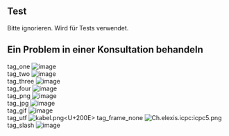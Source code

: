 == Test ==

Bitte ignorieren. Wird für Tests verwendet.

== Ein Problem in einer Konsultation behandeln ==

tag_one [[Image:ch.elexis.icpc:icpc1.png|image]]<br />
tag_two [[Image:ch.elexis.icpc:icpc2.png|image]]<br />
tag_three [[Image:icpc3.png|image]]<br />
tag_four [[Datei:ch.elexis.icpc:icpc4.png|image]]<br />
tag_png [[Datei:Ch.elexis.icpc:icpc5.png|image]]<br />
tag_jpg [[Datei:Ch.elexis.icpc:icpc6.png|image]]<br />
tag_gif [[Datei:Ch.elexis.icpc:icpc7.png|image]]<br />
tag_utf [[File:kabel.png<U+200E>]]
tag_frame_none [[File:Ch.elexis.icpc:icpc5.png|frame|none]] <br>
tag_slash [[Image:Ch.elexis.icpc/favicon_green.png|image]]<br />





